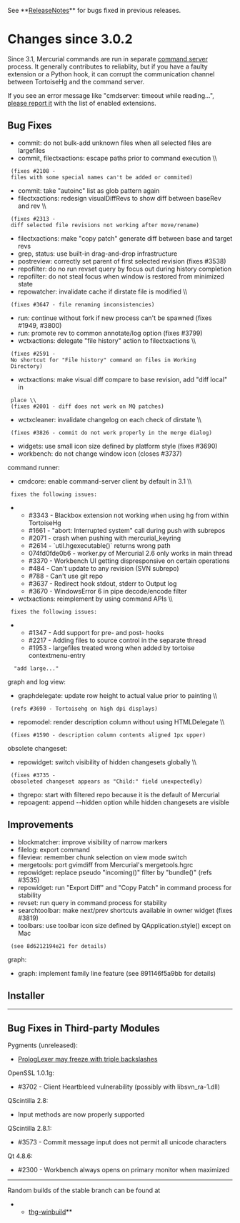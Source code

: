 See **[[ReleaseNotes]]** for bugs fixed in previous releases.

= Changes since 3.0.2 =

Since 3.1, Mercurial commands are run in separate
[[http://mercurial.selenic.com/wiki/CommandServer|command server]] process.
It generally contributes to reliablity, but if you have a faulty extension
or a Python hook, it can corrupt the communication channel between TortoiseHg
and the command server.

If you see an error message like "cmdserver: timeout while reading...",
[[BugReport|please report it]] with the list of enabled extensions.

== Bug Fixes ==

* commit: do not bulk-add unknown files when all selected files are largefiles
* commit, filectxactions: escape paths prior to command execution \\
  (fixes #2108 - files with some special names can't be added or commited)
* commit: take "autoinc" list as glob pattern again
* filectxactions: redesign visualDiffRevs to show diff between baseRev and rev \\
  (fixes #2313 - diff selected file revisions not working after move/rename)
* filectxactions: make "copy patch" generate diff between base and target revs
* grep, status: use built-in drag-and-drop infrastructure
* postreview: correctly set parent of first selected revision (fixes #3538)
* repofilter: do no run revset query by focus out during history completion
* repofilter: do not steal focus when window is restored from minimized state
* repowatcher: invalidate cache if dirstate file is modified \\
  (fixes #3647 - file renaming inconsistencies)
* run: continue without fork if new process can't be spawned (fixes #1949, #3800)
* run: promote rev to common annotate/log option (fixes #3799)
* wctxactions: delegate "file history" action to filectxactions \\
  (fixes #2591 - No shortcut for "File history" command on files in Working
  Directory)
* wctxactions: make visual diff compare to base revision, add "diff local" in
  place \\
  (fixes #2001 - diff does not work on MQ patches)
* wctxcleaner: invalidate changelog on each check of dirstate \\
  (fixes #3826 - commit do not work properly in the merge dialog)
* widgets: use small icon size defined by platform style (fixes #3690)
* workbench: do not change window icon (closes #3737)

command runner:

* cmdcore: enable command-server client by default in 3.1 \\
  fixes the following issues:
** #3343 - Blackbox extension not working when using hg from within TortoiseHg
** #1661 - "abort: Interrupted system" call during push with subrepos
** #2071 - crash when pushing with mercurial_keyring
** #2614 - `util.hgexecutable()` returns wrong path
** 074fd0fde0b6 - worker.py of Mercurial 2.6 only works in main thread
** #3370 - Workbench UI getting dispresponsive on certain operations
** #484 - Can't update to any revision (SVN subrepo)
** #788 - Can't use git repo
** #3637 - Redirect hook stdout, stderr to Output log
** #3670 - WindowsError 6 in pipe decode/encode filter
* wctxactions: reimplement by using command APIs \\
  fixes the following issues:
** #1347 - Add support for pre-<command> and post-<command> hooks
** #2217 - Adding files to source control in the separate thread
** #1953 - largefiles treated wrong when added by tortoise contextmenu-entry
   "add large..."

graph and log view:

* graphdelegate: update row height to actual value prior to painting \\
  (refs #3690 - Tortoisehg on high dpi displays)
* repomodel: render description column without using HTMLDelegate \\
  (fixes #1590 - description column contents aligned 1px upper)

obsolete changeset:

* repowidget: switch visibility of hidden changesets globally \\
  (fixes #3735 - obosoleted changeset appears as "Child:" field unexpectedly)
* thgrepo: start with filtered repo because it is the default of Mercurial
* repoagent: append --hidden option while hidden changesets are visible

== Improvements ==

* blockmatcher: improve visibility of narrow markers
* filelog: export {{{thg filelog [-r REV] [--compare] FILE}}} command
* fileview: remember chunk selection on view mode switch
* mergetools: port gvimdiff from Mercurial's mergetools.hgrc
* repowidget: replace pseudo "incoming()" filter by "bundle()" (refs #3535)
* repowidget: run "Export Diff" and "Copy Patch" in command process for stability
* revset: run query in command process for stability
* searchtoolbar: make next/prev shortcuts available in owner widget (fixes #3819)
* toolbars: use toolbar icon size defined by QApplication.style() except on Mac
  (see 8d6212194e21 for details)

graph:

* graph: implement family line feature (see 891146f5a9bb for details)

== Installer ==

----

== Bug Fixes in Third-party Modules ==

Pygments (unreleased):
* [[https://bitbucket.org/birkenfeld/pygments-main/issue/891/|PrologLexer may freeze with triple backslashes]]

OpenSSL 1.0.1g:
* #3702 - Client Heartbleed vulnerability (possibly with libsvn_ra-1.dll)

QScintilla 2.8:
* Input methods are now properly supported

QScintilla 2.8.1:
* #3573 - Commit message input does not permit all unicode characters

Qt 4.8.6:
* #2300 - Workbench always opens on primary monitor when maximized

----

Random builds of the stable branch can be found at
**[[http://bitbucket.org/tortoisehg/thg-winbuild/downloads/|thg-winbuild]]**

